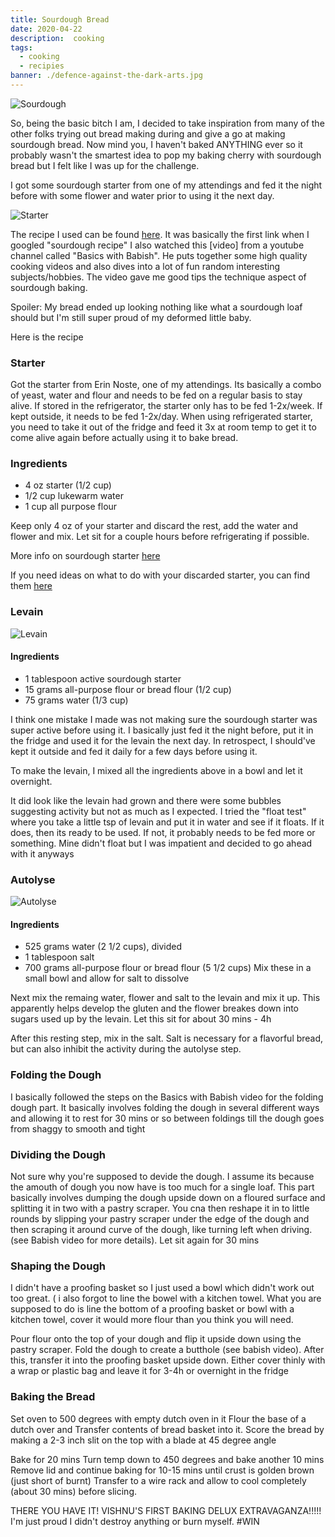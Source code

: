 ```yaml
---
title: Sourdough Bread 
date: 2020-04-22
description:  cooking
tags:
  - cooking
  - recipies 
banner: ./defence-against-the-dark-arts.jpg
---
```


![Sourdough](./Sourdough_finish.jpg)

So, being the basic bitch I am, I decided to take inspiration from many of the other folks trying out bread making during and give a go at making sourdough bread. Now mind you, I haven't baked ANYTHING ever so it probably wasn't the smartest idea to pop my baking cherry with sourdough bread but I felt like I was up for the challenge. 

I got some sourdough starter from one of my attendings and fed it the night before with some flower and water prior to using it the next day.

![Starter](./Starter.jpg)

The recipe I used can be found [here](https://www.thekitchn.com/how-to-make-sourdough-bread-224367). It was basically the first link when I googled "sourdough recipe"
I also watched this [video] from a youtube channel called "Basics with Babish". He puts together some high quality cooking videos and also dives into a lot of fun random interesting subjects/hobbies. The video gave me good tips the technique aspect of sourdough baking. 

Spoiler: My bread ended up looking nothing like what a sourdough loaf should but I'm still super proud of my deformed little baby. 

Here is the recipe 

### Starter

Got the starter from Erin Noste, one of my attendings. Its basically a combo of yeast, water and flour and needs to be fed on a regular basis to stay alive. If stored in the refrigerator, the starter only has to be fed 1-2x/week. If kept outside, it needs to be fed 1-2x/day. When using refrigerated starter, you need to take it out of the fridge and feed it 3x at room temp to get it to come alive again before actually using it to bake bread.

### Ingredients
- 4 oz starter (1/2 cup)
- 1/2 cup lukewarm water
- 1 cup all purpose flour

Keep only 4 oz of your starter and discard the rest, add the water and flower and mix. Let sit for a couple hours before refrigerating if possible. 

More info on sourdough starter [here](https://www.kingarthurflour.com/recipes/feeding-and-maintaining-your-sourdough-starter-recipe)

If you need ideas on what to do with your discarded starter, you can find them [here](https://www.kingarthurflour.com/recipes/collections/sourdough-discard-recipes)

### Levain

![Levain](./Levain.jpg)

#### Ingredients 
- 1 tablespoon active sourdough starter
- 15 grams all-purpose flour or bread flour (1/2 cup)
- 75 grams water (1/3 cup)

I think one mistake I made was not making sure the sourdough starter was super active before using it. I basically just fed it the night before, put it in the fridge and used it for the levain the next day. In retrospect, I should've kept it outside and fed it daily for a few days before using it. 

To make the levain, I mixed all the ingredients above in a bowl and let it overnight. 

It did look like the levain had grown and there were some bubbles suggesting activity but not as much as I expected. 
I tried the "float test" where you take a little tsp of levain and put it in water and see if it floats. If it does, then its ready to be used. If not, it probably needs to be fed more or something. Mine didn't float but I was impatient and decided to go ahead with it anyways

### Autolyse

![Autolyse](./Autolyse.jpg)

#### Ingredients
- 525 grams water (2 1/2 cups), divided
- 1 tablespoon salt
- 700 grams all-purpose flour or bread flour (5 1/2 cups)
Mix these in a small bowl and allow for salt to dissolve

Next mix the remaing water, flower and salt to the levain and mix it up. This apparently helps develop the gluten and the flower breakes down into sugars used up by the levain. Let this sit for about 30 mins - 4h

After this resting step, mix in the salt. Salt is necessary for a flavorful bread, but can also inhibit the activity during the autolyse step.

### Folding the Dough 

I basically followed the steps on the Basics with Babish video for the folding dough part. It basically involves folding the dough in several different ways and allowing it to rest for 30 mins or so between foldings till the dough goes from shaggy to smooth and tight 

### Dividing the Dough 

Not sure why you're supposed to devide the dough. I assume its because the amouth of dough you now have is too much for a single loaf. This part basically involves dumping the dough upside down on a floured surface and splitting it in two with a pastry scraper. You cna then reshape it in to little rounds by slipping your pastry scraper under the edge of the dough and then scraping it around curve of the dough, like turning left when driving. (see Babish video for more details). Let sit again for 30 mins 

### Shaping the Dough

I didn't have a proofing basket so I just used a bowl which didn't work out too great. ( i also forgot to line the bowel with a kitchen towel. What you are supposed to do is line the bottom of a proofing basket or bowl with a kitchen towel, cover it would more flour than you think you will need. 

Pour flour onto the top of your dough and flip it upside down using the pastry scraper. Fold the dough to create a butthole (see babish video). After this, transfer it into the proofing basket upside down. Either cover thinly with a wrap or plastic bag and leave it for 3-4h or overnight in the fridge 

### Baking the Bread

Set oven to 500 degrees with empty dutch oven in it
Flour the base of a dutch over and Transfer contents of bread basket into it. 
Score the bread by making a 2-3 inch slit on the top with a blade at 45 degree angle 

Bake for 20 mins
Turn temp down to 450 degrees and bake another 10 mins
Remove lid and continue baking for 10-15 mins until crust is golden brown (just short of burnt)
Transfer to a wire rack and allow to cool completely (about 30 mins) before slicing. 

THERE YOU HAVE IT! VISHNU'S FIRST BAKING DELUX EXTRAVAGANZA!!!!! I'm just proud I didn't destroy anything or burn myself. #WIN


